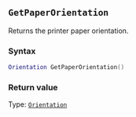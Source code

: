 ::: {.minipage data-latex="{\textwidth}"}
## `GetPaperOrientation`

Returns the printer paper orientation\index{printing!paper orientation}.

### Syntax {-}

``` .lua
Orientation GetPaperOrientation()
```

### Return value {-}

Type: [`Orientation`](#orientation)
:::
